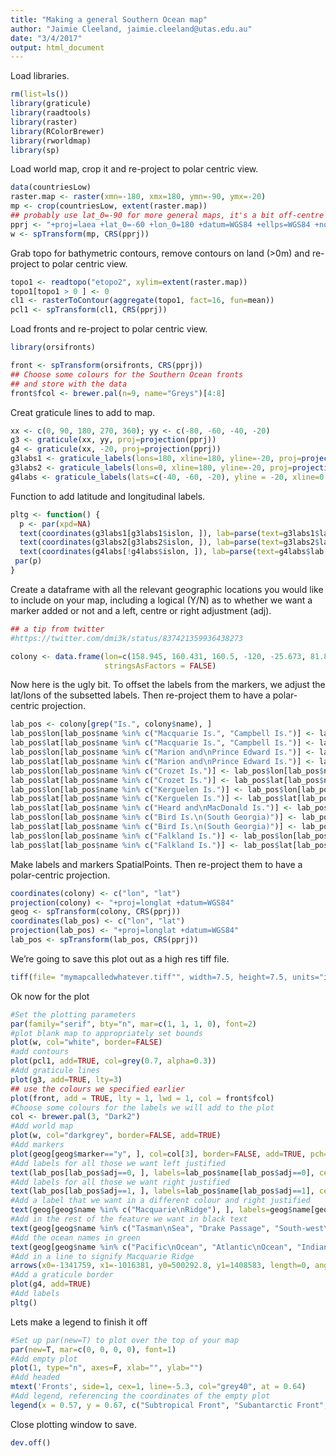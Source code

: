 ```yaml
---
title: "Making a general Southern Ocean map"
author: "Jaimie Cleeland, jaimie.cleeland@utas.edu.au"
date: "3/4/2017"
output: html_document
---
```


Load libraries.
```r
rm(list=ls())
library(graticule)
library(raadtools)
library(raster)
library(RColorBrewer)
library(rworldmap)
library(sp)
```

Load world map, crop it and re-project to polar centric view.
```r
data(countriesLow)
raster.map <- raster(xmn=-180, xmx=180, ymn=-90, ymx=-20)
mp <- crop(countriesLow, extent(raster.map))
## probably use lat_0=-90 for more general maps, it's a bit off-centre
pprj <- "+proj=laea +lat_0=-60 +lon_0=180 +datum=WGS84 +ellps=WGS84 +no_defs +towgs84=0,0,0"
w <- spTransform(mp, CRS(pprj))
```

Grab topo for bathymetric contours, remove contours on land (>0m) and re-project to polar centric view.
```r
topo1 <- readtopo("etopo2", xylim=extent(raster.map))
topo1[topo1 > 0 ] <- 0
cl1 <- rasterToContour(aggregate(topo1, fact=16, fun=mean))
pcl1 <- spTransform(cl1, CRS(pprj))
```

Load fronts and re-project to polar centric view.
```r
library(orsifronts)

front <- spTransform(orsifronts, CRS(pprj))
## Choose some colours for the Southern Ocean fronts
## and store with the data
front$fcol <- brewer.pal(n=9, name="Greys")[4:8]

```

Creat graticule lines to add to map.
```r
xx <- c(0, 90, 180, 270, 360); yy <- c(-80, -60, -40, -20)
g3 <- graticule(xx, yy, proj=projection(pprj))
g4 <- graticule(xx, -20, proj=projection(pprj))
g3labs1 <- graticule_labels(lons=180, xline=180, yline=-20, proj=projection(pprj))
g3labs2 <- graticule_labels(lons=0, xline=180, yline=-20, proj=projection(pprj))
g4labs <- graticule_labels(lats=c(-40, -60, -20), yline = -20, xline=0, proj=projection(pprj))
```

Function to add latitude and longitudinal labels.
```r
pltg <- function() {
  p <- par(xpd=NA)
  text(coordinates(g3labs1[g3labs1$islon, ]), lab=parse(text=g3labs1$lab[g3labs1$islon]), pos=3, cex=0.8)
  text(coordinates(g3labs2[g3labs2$islon, ]), lab=parse(text=g3labs2$lab[g3labs2$islon]), pos=1, cex=0.8)
  text(coordinates(g4labs[!g4labs$islon, ]), lab=parse(text=g4labs$lab[!g4labs$islon]), pos=3, cex=0.8)
 par(p)
}
```

Create a dataframe with all the relevant geographic locations you would like to include on your map, including a logical (Y/N) as to whether we want a marker added or not and a left, centre or right adjustment (adj).
```r
## a tip from twitter
#https://twitter.com/dmi3k/status/837421359936438273

colony <- data.frame(lon=c(158.945, 160.431, 160.5, -120, -25.673, 81.826, -71.383, -155.847, -90, 175, 169.16, -38.03, 37.866, 9.85, -62.03, 69.16, 51.21, 73.50, -59.52), lat=c(-54.495, -40.858, -50.6, -31, -31, -33, -59.914, -40, -40, -49, -52.51, -54.00, -46.88, -25.21, -48.00, -49.25, -46.322, -53.08, -51.79), name=c("Macquarie Is.", "Tasman\nSea", "Macquarie\nRidge", "Pacific\nOcean", "Atlantic\nOcean", "Indian\nOcean", "Drake Passage", "South-west\n Pacific Basin", "South-east\n Pacific Basin", "Campbell\nPlateau", "Campbell Is.", "Bird Is.\n(South Georgia)", "Marion and\nPrince Edward Is.", "Benguela\nCurrent", "Patagonian\nShelf", "Kerguelen Is.", "Crozet Is.", "Heard and\nMacDonald Is.", "Falkland Is."), marker=c("y", "n", "n", "n", "n", "n", "n", "n", "n", "n", "y", "y", "y", "n", "n", "y", "y", "y", "y"), adj = c(0, 0.5, 1, 0.5, 0.5, 0.5, 0.5, 0.5, 0.5, 0.5, 0, 0, 0, 0.5, 0.5, 0, 0, 0, 1), 
                     stringsAsFactors = FALSE)
```

Now here is the ugly bit. To offset the labels from the markers, we adjust the lat/lons of the subsetted labels. Then re-project them to have a polar-centric projection.
```r
lab_pos <- colony[grep("Is.", colony$name), ]
lab_pos$lon[lab_pos$name %in% c("Macquarie Is.", "Campbell Is.")] <- lab_pos$lon[lab_pos$name %in% c("Macquarie Is.", "Campbell Is.")] + 2
lab_pos$lat[lab_pos$name %in% c("Macquarie Is.", "Campbell Is.")] <- lab_pos$lat[lab_pos$name %in% c("Macquarie Is.", "Campbell Is.")] - 0.5
lab_pos$lon[lab_pos$name %in% c("Marion and\nPrince Edward Is.")] <- lab_pos$lon[lab_pos$name %in% c("Marion and\nPrince Edward Is.")]  - 1.0
lab_pos$lat[lab_pos$name %in% c("Marion and\nPrince Edward Is.")] <- lab_pos$lat[lab_pos$name %in% c("Marion and\nPrince Edward Is.")]  - 0.5
lab_pos$lon[lab_pos$name %in% c("Crozet Is.")] <- lab_pos$lon[lab_pos$name %in% c("Crozet Is.")]  - 1.0
lab_pos$lat[lab_pos$name %in% c("Crozet Is.")] <- lab_pos$lat[lab_pos$name %in% c("Crozet Is.")]  - 1.0
lab_pos$lon[lab_pos$name %in% c("Kerguelen Is.")] <- lab_pos$lon[lab_pos$name %in% c("Kerguelen Is.")]  - 2.5
lab_pos$lat[lab_pos$name %in% c("Kerguelen Is.")] <- lab_pos$lat[lab_pos$name %in% c("Kerguelen Is.")]  - 0.5
lab_pos$lat[lab_pos$name %in% c("Heard and\nMacDonald Is.")] <- lab_pos$lat[lab_pos$name %in% c("Heard and\nMacDonald Is.")]  - 1.0
lab_pos$lon[lab_pos$name %in% c("Bird Is.\n(South Georgia)")] <- lab_pos$lon[lab_pos$name %in% c("Bird Is.\n(South Georgia)")]  - 1.0
lab_pos$lat[lab_pos$name %in% c("Bird Is.\n(South Georgia)")] <- lab_pos$lat[lab_pos$name %in% c("Bird Is.\n(South Georgia)")]  + 1.0
lab_pos$lon[lab_pos$name %in% c("Falkland Is.")] <- lab_pos$lon[lab_pos$name %in% c("Falkland Is.")]  + 1.0
lab_pos$lat[lab_pos$name %in% c("Falkland Is.")] <- lab_pos$lat[lab_pos$name %in% c("Falkland Is.")]  - 0.5


```

Make labels and markers SpatialPoints. Then re-project them to have a polar-centric projection.
```r
coordinates(colony) <- c("lon", "lat")
projection(colony) <- "+proj=longlat +datum=WGS84"
geog <- spTransform(colony, CRS(pprj))
coordinates(lab_pos) <- c("lon", "lat")
projection(lab_pos) <- "+proj=longlat +datum=WGS84"
lab_pos <- spTransform(lab_pos, CRS(pprj))
```

We're going to save this plot out as a high res tiff file.
```r
tiff(file= "mymapcalledwhatever.tiff"", width=7.5, height=7.5, units="in", res=300)
```

Ok now for the plot
```r
#Set the plotting parameters
par(family="serif", bty="n", mar=c(1, 1, 1, 0), font=2)
#plot blank map to appropriately set bounds
plot(w, col="white", border=FALSE)
#add contours
plot(pcl1, add=TRUE, col=grey(0.7, alpha=0.3))
#Add graticule lines
plot(g3, add=TRUE, lty=3)
## use the colours we specified earlier
plot(front, add = TRUE, lty = 1, lwd = 1, col = front$fcol)
#Choose some colours for the labels we will add to the plot
col <- brewer.pal(3, "Dark2")
#Add world map
plot(w, col="darkgrey", border=FALSE, add=TRUE)
#Add markers
plot(geog[geog$marker=="y", ], col=col[3], border=FALSE, add=TRUE, pch=19, cex=0.5)
#Add labels for all those we want left justified
text(lab_pos[lab_pos$adj==0, ], labels=lab_pos$name[lab_pos$adj==0], cex= 0.75, adj=0, col=col[3])
#Add labels for all those we want right justified
text(lab_pos[lab_pos$adj==1, ], labels=lab_pos$name[lab_pos$adj==1], cex= 0.75, adj=1, col=col[3])
#Add a label that we want in a different colour and right justified
text(geog[geog$name %in% c("Macquarie\nRidge"), ], labels=geog$name[geog$name %in% c("Macquarie\nRidge")], cex= 0.75, adj=1, col=col[2])
#Add in the rest of the feature we want in black text
text(geog[geog$name %in% c("Tasman\nSea", "Drake Passage", "South-west\n Pacific Basin", "South-east\n Pacific Basin", "Campbell\nPlateau", "Benguela\nCurrent", "Patagonian\nShelf"), ], labels=geog$name[geog$name %in% c("Tasman\nSea", "Drake Passage", "South-west\n Pacific Basin", "South-east\n Pacific Basin", "Campbell\nPlateau", "Benguela\nCurrent", "Patagonian\nShelf")], cex= 0.75, adj=0.5, col="black")
#Add the ocean names in green
text(geog[geog$name %in% c("Pacific\nOcean", "Atlantic\nOcean", "Indian\nOcean"), ], labels=geog$name[geog$name %in% c("Pacific\nOcean", "Atlantic\nOcean", "Indian\nOcean")], cex= 0.75, adj=0.5, col=col[1])
#Add in a line to signify Macquarie Ridge
arrows(x0=-1341759, x1=-1016381, y0=500292.8, y1=1408583, length=0, angle=0, code=1, col=col[2], lty=1, lwd=0.8)
#Add a graticule border
plot(g4, add=TRUE)
#Add labels
pltg()
```

Lets make a legend to finish it off
```r
#Set up par(new=T) to plot over the top of your map
par(new=T, mar=c(0, 0, 0, 0), font=1)
#Add empty plot
plot(1, type="n", axes=F, xlab="", ylab="")
#Add headed
mtext('Fronts', side=1, cex=1, line=-5.3, col="grey40", at = 0.64)
#Add legend, referencing the coordinates of the empty plot
legend(x = 0.57, y = 0.67, c("Subtropical Front", "Subantarctic Front", "Polar Front", "Southern ACC Front", "Southern Boundary of ACC"), lty=c(1, 1, 1, 1, 1), col=front$fcol, bty="n", cex=0.7, inset=0.5)
```

Close plotting window to save.
```r
dev.off()
```
